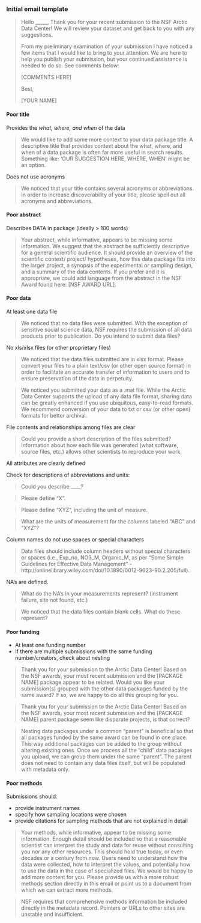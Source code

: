 ### Initial email template

> Hello _____,
> Thank you for your recent submission to the NSF Arctic Data Center! We will review your dataset and get back to you with any suggestions.
> 
> From my preliminary examination of your submission I have noticed a few items that I would like to bring to your attention. We are here to help you publish your submission, but your continued assistance is needed to do so. See comments below:
> 
> [COMMENTS HERE]
> 
> Best,
> 
> [YOUR NAME]

#### Poor title

Provides the *what, where, and when* of the data

> We would like to add some more context to your data package title. A descriptive title that provides context about the what, where, and when of a data package is often far more useful in search results. Something like: ‘OUR SUGGESTION HERE, WHERE, WHEN’ might be an option.

Does not use acronyms

> We noticed that your title contains several acronyms or abbreviations. In order to increase discoverability of your title, please spell out all acronyms and abbreviations.

#### Poor abstract

Describes DATA in package (ideally > 100 words)

> Your abstract, while informative, appears to be missing some information. We suggest that the abstract be sufficiently descriptive for a general scientific audience. It should provide an overview of the scientific context/ project/ hypotheses, how this data package fits into the larger project, a synopsis of the experimental or sampling design, and a summary of the data contents. If you prefer and it is appropriate, we could add language from the abstract in the NSF Award found here: [NSF AWARD URL].

#### Poor data

At least one data file

> We noticed that no data files were submitted. With the exception of sensitive social science data, NSF requires the submission of all data products prior to publication. Do you intend to submit data files?

No xls/xlsx files (or other proprietary files)

> We noticed that the data files submitted are in xlsx format. Please convert your files to a plain text/csv (or other open source format) in order to facilitate an accurate transfer of information to users and to ensure preservation of the data in perpetuity.

> We noticed you submitted your data as a .mat file. While the Arctic Data Center supports the upload of any data file format, sharing data can be greatly enhanced if you use ubiquitous, easy-to-read formats. We recommend conversion of your data to txt or csv (or other open) formats for better archival.

File contents and relationships among files are clear

> Could you provide a short description of the files submitted? Information about how each file was generated (what software, source files, etc.) allows other scientists to reproduce your work.

All attributes are clearly defined

Check for descriptions of abbreviations and units:

> Could you describe ____? 

> Please define “X”. 

> Please define “XYZ”, including the unit of measure. 

> What are the units of measurement for the columns labeled “ABC” and “XYZ”?

Column names do not use spaces or special characters

> Data files should include column headers without special characters or spaces (i.e., Exp_no, NO3_M, Organic_M, as per “Some Simple Guidelines for Effective Data Management” - http://onlinelibrary.wiley.com/doi/10.1890/0012-9623-90.2.205/full).

NA's are defined.

> What do the NA's in your measurements represent? (instrument failure, site not found, etc.)

> We noticed that the data files contain blank cells. What do these represent? 

#### Poor funding

* At least one funding number
* If there are multiple submissions with the same funding number/creators, check about nesting

> Thank you for your submission to the Arctic Data Center! Based on the NSF awards, your most recent submission and the [PACKAGE NAME] package appear to be related. Would you like your submission(s) grouped with the other data packages funded by the same award? If so, we are happy to do all this grouping for you.

> Thank you for your submission to the Arctic Data Center! Based on the NSF awards, your most recent submission and the [PACKAGE NAME] parent package seem like disparate projects, is that correct?

> Nesting data packages under a common “parent” is beneficial so that all packages funded by the same award can be found in one place. This way additional packages can be added to the group without altering existing ones. Once we process all the “child” data pacakges you upload, we can group them under the same “parent”. The parent does not need to contain any data files itself, but will be populated with metadata only.

#### Poor methods

Submissions should:

- provide instrument names
- specify how sampling locations were chosen
- provide citations for sampling methods that are not explained in detail

> Your methods, while informative, appear to be missing some information. Enough detail should be included so that a reasonable scientist can interpret the study and data for reuse without consulting you nor any other resources. This should hold true today, or even decades or a century from now. Users need to understand how the data were collected, how to interpret the values, and potentially how to use the data in the case of specialized files. We would be happy to add more content for you. Please provide us with a more robust methods section directly in this email or point us to a document from which we can extract more methods.

> NSF requires that comprehensive methods information be included directly in the metadata record. Pointers or URLs to other sites are unstable and insufficient.



